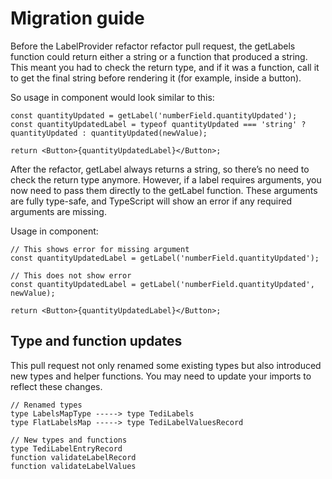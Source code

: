 
<Meta name="Labels" title="TEDI-Ready/Providers/LabelProvider/Migration guide" />

# Migration guide

Before the <Link href="https://github.com/TEHIK-EE/tedi-design-system/pull/922">LabelProvider refactor</Link> refactor pull request, the getLabels function could return either a string or a function that produced a string.
This meant you had to check the return type, and if it was a function, call it to get the final string before rendering it (for example, inside a button).

So usage in component would look similar to this:

```tsx
const quantityUpdated = getLabel('numberField.quantityUpdated');
const quantityUpdatedLabel = typeof quantityUpdated === 'string' ? quantityUpdated : quantityUpdated(newValue);

return <Button>{quantityUpdatedLabel}</Button>;
```

After the refactor, getLabel always returns a string, so there’s no need to check the return type anymore.
However, if a label requires arguments, you now need to pass them directly to the getLabel function.
These arguments are fully type-safe, and TypeScript will show an error if any required arguments are missing.

Usage in component:

```tsx
// This shows error for missing argument
const quantityUpdatedLabel = getLabel('numberField.quantityUpdated');

// This does not show error
const quantityUpdatedLabel = getLabel('numberField.quantityUpdated', newValue);

return <Button>{quantityUpdatedLabel}</Button>;
```

## Type and function updates

This pull request not only renamed some existing types but also introduced new types and helper functions.
You may need to update your imports to reflect these changes.

```tsx
// Renamed types
type LabelsMapType -----> type TediLabels
type FlatLabelsMap -----> type TediLabelValuesRecord

// New types and functions
type TediLabelEntryRecord
function validateLabelRecord
function validateLabelValues
```
